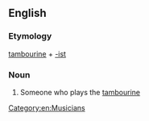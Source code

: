 ==English==

===Etymology===
[[tambourine]] + [[-ist]]

===Noun===
{{en-noun}}

# Someone who plays the [[tambourine]]

[[Category:en:Musicians]]